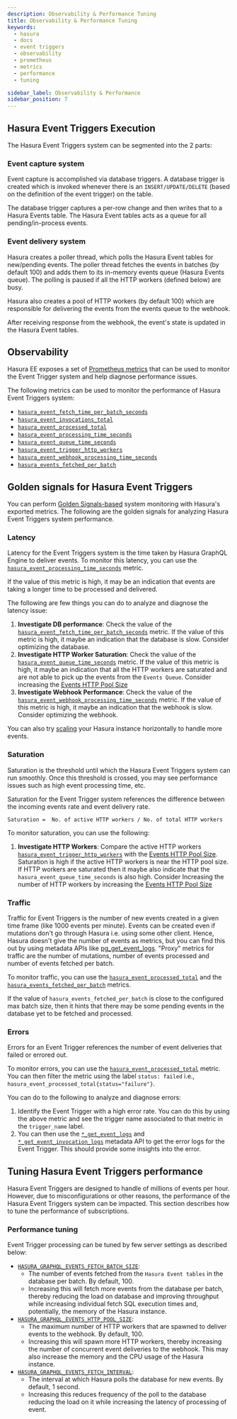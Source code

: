 ```yaml
---
description: Observability & Performance Tuning
title: Observability & Performance Tuning
keywords:
  - hasura
  - docs
  - event triggers
  - observability
  - prometheus
  - metrics
  - performance
  - tuning

sidebar_label: Observability & Performance
sidebar_position: 7
---
```



## Hasura Event Triggers Execution

<Thumbnail
  src="/img/event-triggers/event-triggers-execution.png"
  alt="Hasura event trigger execution"
  width="900px"
  className="no-shadow"
/>

The Hasura Event Triggers system can be segmented into the 2 parts:

### Event capture system

Event capture is accomplished via database triggers. A database trigger is created which is invoked whenever there is an
`INSERT/UPDATE/DELETE` (based on the definition of the event trigger) on the table.

The database trigger captures a per-row change and then writes that to a Hasura Events table. The Hasura Event tables
acts as a queue for all pending/in-process events.

### Event delivery system

Hasura creates a poller thread, which polls the Hasura Event tables for new/pending events. The poller thread fetches
the events in batches (by default 100) and adds them to its in-memory events queue (Hasura Events queue). The polling is
paused if all the HTTP workers (defined below) are busy.

Hasura also creates a pool of HTTP workers (by default 100) which are responsible for delivering the events from the
events queue to the webhook.

After receiving response from the webhook, the event's state is updated in the Hasura Event tables.

## Observability

<ProductBadge self />

Hasura EE exposes a set of [Prometheus metrics](/observability/enterprise-edition/prometheus/metrics.mdx/#hasura-event-triggers-metrics)
that can be used to monitor the Event Trigger system and help diagnose performance issues.

The following metrics can be used to monitor the performance of Hasura Event Triggers system:

- [`hasura_event_fetch_time_per_batch_seconds`](/observability/enterprise-edition/prometheus/metrics.mdx/#event-fetch-time-per-batch)
- [`hasura_event_invocations_total`](/observability/enterprise-edition/prometheus/metrics.mdx/#event-invocations-total)
- [`hasura_event_processed_total`](/observability/enterprise-edition/prometheus/metrics.mdx/#event-processed-total)
- [`hasura_event_processing_time_seconds`](/observability/enterprise-edition/prometheus/metrics.mdx/#event-processing-time)
- [`hasura_event_queue_time_seconds`](/observability/enterprise-edition/prometheus/metrics.mdx/#event-queue-time)
- [`hasura_event_trigger_http_workers`](/observability/enterprise-edition/prometheus/metrics.mdx/#event-triggers-http-workers)
- [`hasura_event_webhook_processing_time_seconds`](/observability/enterprise-edition/prometheus/metrics.mdx/#event-webhook-processing-time)
- [`hasura_events_fetched_per_batch`](/observability/enterprise-edition/prometheus/metrics.mdx/#events-fetched-per-batch)

## Golden signals for Hasura Event Triggers

You can perform
[Golden Signals-based](https://sre.google/sre-book/monitoring-distributed-systems/#xref_monitoring_golden-signals)
system monitoring with Hasura's exported metrics. The following are the golden signals for analyzing Hasura Event
Triggers system performance.

### Latency

Latency for the Event Triggers system is the time taken by Hasura GraphQL Engine to deliver events. To monitor this
latency, you can use the [`hasura_event_processing_time_seconds`](#event-processing-time) metric.

If the value of this metric is high, it may be an indication that events are taking a longer time to be processed and
delivered.

The following are few things you can do to analyze and diagnose the latency issue:

1.  **Investigate DB performance**: Check the value of the
    [`hasura_event_fetch_time_per_batch_seconds`](#event-fetch-time-per-batch) metric. If the value of this metric is
    high, it maybe an indication that the database is slow. Consider optimizing the database.
2.  **Investigate HTTP Worker Saturation**: Check the value of the
    [`hasura_event_queue_time_seconds`](#event-queue-time) metric. If the value of this metric is high, it maybe an
    indication that all the HTTP workers are saturated and are not able to pick up the events from the `Events Queue`.
    Consider increasing the
    [Events HTTP Pool Size](/deployment/graphql-engine-flags/reference.mdx/#events-http-pool-size)
3.  **Investigate Webhook Performance**: Check the value of the
    [`hasura_event_webhook_processing_time_seconds`](#event-webhook-processing-time) metric. If the value of this metric
    is high, it maybe an indication that the webhook is slow. Consider optimizing the webhook.

You can also try [scaling](/latest/faq/index/#faq-scaling) your Hasura instance horizontally to handle more events.

### Saturation

Saturation is the threshold until which the Hasura Event Triggers system can run smoothly. Once this threshold is
crossed, you may see performance issues such as high event processing time, etc.

Saturation for the Event Trigger system references the difference between the incoming events rate and event delivery
rate.

```
Saturation =  No. of active HTTP workers / No. of total HTTP workers
```

To monitor saturation, you can use the following:

1.  **Investigate HTTP Workers**: Compare the active HTTP workers
    [`hasura_event_trigger_http_workers`](#event-triggers-http-workers) with the
    [Events HTTP Pool Size](/deployment/graphql-engine-flags/reference.mdx/#events-http-pool-size). Saturation is high
    if the active HTTP workers is near the HTTP pool size. If HTTP workers are saturated then it maybe also indicate
    that the `hasura_event_queue_time_seconds` is also high. Consider Increasing the number of HTTP workers by
    increasing the [Events HTTP Pool Size](/deployment/graphql-engine-flags/reference.mdx/#events-http-pool-size)

### Traffic

Traffic for Event Triggers is the number of new events created in a given time frame (like 1000 events per minute).
Events can be created even if mutations don't go through Hasura i.e. using some other client. Hence, Hasura doesn't
give the number of events as metrics, but you can find this out by using metadata APIs like
[pg_get_event_logs](/latest/api-reference/metadata-api/event-triggers/#metadata-pg-get-event-logs). "Proxy"
metrics for traffic are the number of mutations, number of events processed and number of events fetched per batch.

To monitor traffic, you can use the [`hasura_event_processed_total`](#event-processed-total) and the
[`hasura_events_fetched_per_batch`](#events-fetched-per-batch) metrics.

If the value of `hasura_events_fetched_per_batch` is close to the configured max batch size, then it hints that there
may be some pending events in the database yet to be fetched and processed.

### Errors

Errors for an Event Trigger references the number of event deliveries that failed or errored out.

To monitor errors, you can use the [`hasura_event_processed_total`](#event-processed-total) metric. You can then filter
the metric using the label `status: failed` i.e., `hasura_event_processed_total{status="failure"}`.

You can do to the following to analyze and diagnose errors:

1.  Identify the Event Trigger with a high error rate. You can do this by using the above metric and see the trigger
    name associated to that metric in the `trigger_name` label.
2.  You can then use the
    [`*_get_event_logs`](/api-reference/metadata-api/event-triggers.mdx/#metadata-pg-get-event-logs) and
    [`*_get_event_invocation_logs`](/api-reference/metadata-api/event-triggers.mdx/#metadata-pg-get-event-invocation-logs)
    metadata API to get the error logs for the Event Trigger. This should provide some insights into the error.

## Tuning Hasura Event Triggers performance

Hasura Event Triggers are designed to handle of millions of events per hour. However, due to misconfigurations or other
reasons, the performance of the Hasura Event Triggers system can be impacted. This section describes how to tune the
performance of subscriptions.

### Performance tuning

Event Trigger processing can be tuned by few server settings as described below:

- [`HASURA_GRAPHQL_EVENTS_FETCH_BATCH_SIZE`](/deployment/graphql-engine-flags/reference.mdx/#events-fetch-batch-size):
  - The number of events fetched from the `Hasura Event tables` in the database per batch. By default, 100.
  - Increasing this will fetch more events from the database per batch, thereby reducing the load on database and
    improving throughput while increasing individual fetch SQL execution times and, potentially, the memory of the
    Hasura instance.
- [`HASURA_GRAPHQL_EVENTS_HTTP_POOL_SIZE`](/deployment/graphql-engine-flags/reference.mdx/#events-http-pool-size):
  - The maximum number of HTTP workers that are spawned to deliver events to the webhook. By default, 100.
  - Increasing this will spawn more HTTP workers, thereby increasing the number of concurrent event deliveries to the
    webhook. This may also increase the memory and the CPU usage of the Hasura instance.
- [`HASURA_GRAPHQL_EVENTS_FETCH_INTERVAL`](/deployment/graphql-engine-flags/reference.mdx/#events-fetch-interval):
  - The interval at which Hasura polls the database for new events. By default, 1 second.
  - Increasing this reduces frequency of the poll to the database reducing the load on it while increasing the latency
    of processing of event.

